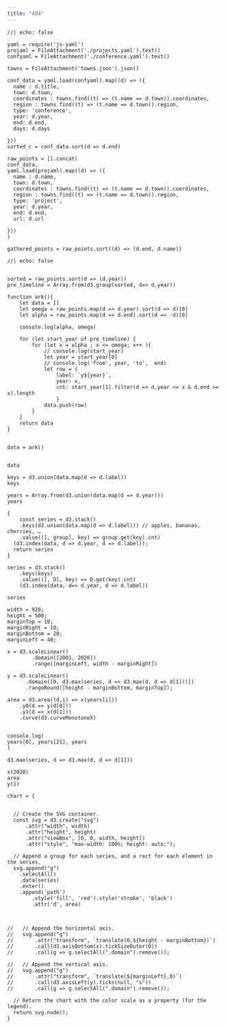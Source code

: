 ```yaml
---
title: "404"
---
```



```ojs
//| echo: false

yaml = require('js-yaml')
projaml = FileAttachment('./projects.yaml').text()
confyaml = FileAttachment('./conference.yaml').text()

towns = FileAttachment('towns.json').json()

conf_data = yaml.load(confyaml).map((d) => ({
  name : d.title,
  town: d.town,
  coordinates : towns.find((t) => (t.name == d.town)).coordinates,
  region : towns.find((t) => (t.name == d.town)).region,
  type: 'conference',
  year: d.year,
  end: d.end,
  days: d.days

}))
sorted_c = conf_data.sort(d => d.end)

raw_points = [].concat(
conf_data,
yaml.load(projaml).map((d) => ({
  name : d.name,
  town: d.town,
  coordinates : towns.find((t) => (t.name == d.town)).coordinates,
  region : towns.find((t) => (t.name == d.town)).region,
  type: 'project',
  year: d.year,
  end: d.end,
  url: d.url

}))
)

gathered_points = raw_points.sort((d) => (d.end, d.name))

```

```ojs
//| echo: false


sorted = raw_points.sort(d => (d.year))
pre_timeline = Array.from(d3.group(sorted, d=> d.year))

function ark(){
    let data = []
    let omega = raw_points.map(d => d.year).sort(d => d)[0]
    let alpha = raw_points.map(d => d.end).sort(d => -d)[0]

    console.log(alpha, omega)

    for (let start_year of pre_timeline) {
        for (let x = alpha ; x <= omega; x++ ){
            // console.log(start_year)
            let year = start_year[0]
            // console.log('from', year, 'to',  end)
            let row = {
                label: `y${year}`,
                year: x,
                cnt: start_year[1].filter(d => d.year <= x & d.end >= x).length
                }
            data.push(row)
        }
    }
    return data
}


data = ark()


data
```

```ojs
keys = d3.union(data.map(d => d.label))
keys
```


```ojs

years = Array.from(d3.union(data.map(d => d.year)))
years
```



```ojs
{
    const series = d3.stack()
    .keys(d3.union(data.map(d => d.label))) // apples, bananas, cherries, …
    .value(([, group], key) => group.get(key).cnt)
  (d3.index(data, d => d.year, d => d.label));
  return series
}

```




```ojs

series = d3.stack()
    .keys(keys)
    .value(([, D], key) => D.get(key).cnt)
    (d3.index(data, d=> d.year, d => d.label))

series
```


```ojs
width = 928;
height = 500;
marginTop = 10;
marginRight = 10;
marginBottom = 20;
marginLeft = 40;

x = d3.scaleLinear()
        .domain([2001, 2026])
        .range([marginLeft, width - marginRight])

y = d3.scaleLinear()
      .domain([0, d3.max(series, d => d3.max(d, d => d[1]))])
      .rangeRound([height - marginBottom, marginTop]);

area = d3.area((d,i) => x(years[i]))
    .y0(d => y(d[0]))
    .y1(d => x(d[1]))
    .curve(d3.curveMonotoneX)


```



```ojs
console.log(
years[0], years[21], years
)
```

```ojs
d3.max(series, d => d3.max(d, d => d[1]))
```

```ojs
x(2020)
area
y(1)
```

```ojs
chart = {


  // Create the SVG container.
  const svg = d3.create("svg")
      .attr("width", width)
      .attr("height", height)
      .attr("viewBox", [0, 0, width, height])
      .attr("style", "max-width: 100%; height: auto;");

  // Append a group for each series, and a rect for each element in the series.
  svg.append("g")
    .selectAll()
    .data(series)
    .enter()
    .append('path')
        .style('fill', 'red').style('stroke', 'black')
        .attr('d', area)



//   // Append the horizontal axis.
//   svg.append("g")
//       .attr("transform", `translate(0,${height - marginBottom})`)
//       .call(d3.axisBottom(x).tickSizeOuter(0))
//       .call(g => g.selectAll(".domain").remove());

//   // Append the vertical axis.
//   svg.append("g")
//       .attr("transform", `translate(${marginLeft},0)`)
//       .call(d3.axisLeft(y).ticks(null, "s"))
//       .call(g => g.selectAll(".domain").remove());

  // Return the chart with the color scale as a property (for the legend).
  return svg.node();
}
```
